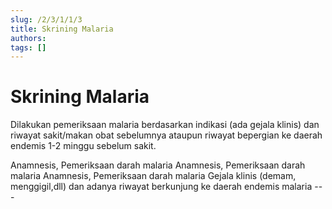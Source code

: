 ```yaml
---
slug: /2/3/1/1/3
title: Skrining Malaria
authors: 
tags: []
---
```



# Skrining Malaria
Dilakukan pemeriksaan malaria berdasarkan indikasi (ada gejala klinis) dan riwayat sakit/makan obat sebelumnya ataupun riwayat bepergian ke daerah endemis 1-2 minggu sebelum sakit.

<Tabs>
<TabItem value='puskesmas' label='Puskesmas'>
Anamnesis, Pemeriksaan darah malaria
</TabItem>
<TabItem value='pustu' label='Pustu'>
Anamnesis, Pemeriksaan darah malaria
</TabItem>
<TabItem value='posyandu' label='Posyandu'>
Anamnesis, Pemeriksaan darah malaria
</TabItem>
<TabItem value='rumah' label='Kunjungan Rumah'>
Gejala klinis (demam, menggigil,dll) dan adanya riwayat berkunjung ke daerah endemis malaria
</TabItem>
</Tabs>
---

